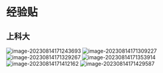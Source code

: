 
# 经验贴

> <Hitokoto />

## 上科大

![image-20230814171243693](https://pic.redhat.team/uPic/image-20230814171243693.png)
![image-20230814171309227](https://pic.redhat.team/uPic/image-20230814171309227.png)
![image-20230814171329267](https://pic.redhat.team/uPic/image-20230814171329267.png)
![image-20230814171353914](https://pic.redhat.team/uPic/image-20230814171353914.png)
![image-20230814171412162](https://pic.redhat.team/uPic/image-20230814171412162.png)
![image-20230814171429587](https://pic.redhat.team/uPic/image-20230814171429587.png)
